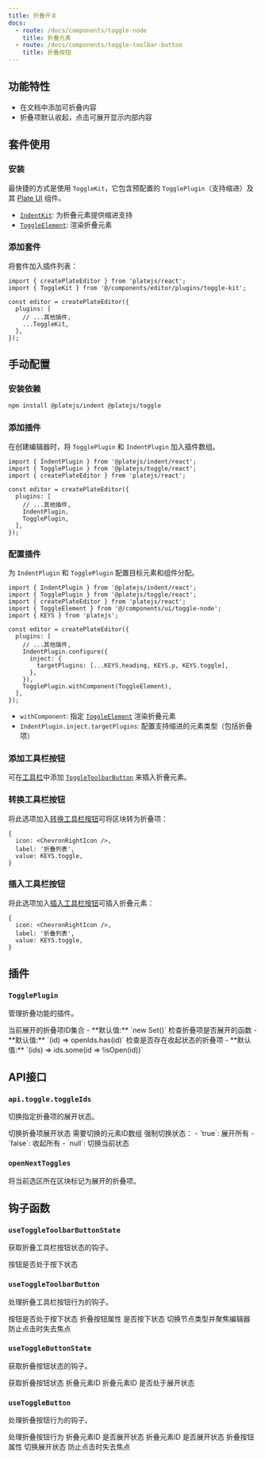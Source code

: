 ```yaml
---
title: 折叠开关
docs:
  - route: /docs/components/toggle-node
    title: 折叠元素
  - route: /docs/components/toggle-toolbar-button
    title: 折叠按钮
---
```


<ComponentPreview name="toggle-demo" />

<PackageInfo>

## 功能特性

- 在文档中添加可折叠内容
- 折叠项默认收起，点击可展开显示内部内容

</PackageInfo>

## 套件使用

<Steps>

### 安装

最快捷的方式是使用 `ToggleKit`，它包含预配置的 `TogglePlugin`（支持缩进）及其 [Plate UI](/docs/installation/plate-ui) 组件。

<ComponentSource name="toggle-kit" />

- [`IndentKit`](/docs/indent): 为折叠元素提供缩进支持
- [`ToggleElement`](/docs/components/toggle-node): 渲染折叠元素

### 添加套件

将套件加入插件列表：

```tsx
import { createPlateEditor } from 'platejs/react';
import { ToggleKit } from '@/components/editor/plugins/toggle-kit';

const editor = createPlateEditor({
  plugins: [
    // ...其他插件,
    ...ToggleKit,
  ],
});
```

</Steps>

## 手动配置

<Steps>

### 安装依赖

```bash
npm install @platejs/indent @platejs/toggle
```

### 添加插件

在创建编辑器时，将 `TogglePlugin` 和 `IndentPlugin` 加入插件数组。

```tsx
import { IndentPlugin } from '@platejs/indent/react';
import { TogglePlugin } from '@platejs/toggle/react';
import { createPlateEditor } from 'platejs/react';

const editor = createPlateEditor({
  plugins: [
    // ...其他插件,
    IndentPlugin,
    TogglePlugin,
  ],
});
```

### 配置插件

为 `IndentPlugin` 和 `TogglePlugin` 配置目标元素和组件分配。

```tsx
import { IndentPlugin } from '@platejs/indent/react';
import { TogglePlugin } from '@platejs/toggle/react';
import { createPlateEditor } from 'platejs/react';
import { ToggleElement } from '@/components/ui/toggle-node';
import { KEYS } from 'platejs';

const editor = createPlateEditor({
  plugins: [
    // ...其他插件,
    IndentPlugin.configure({
      inject: {
        targetPlugins: [...KEYS.heading, KEYS.p, KEYS.toggle],
      },
    }),
    TogglePlugin.withComponent(ToggleElement),
  ],
});
```

- `withComponent`: 指定 [`ToggleElement`](/docs/components/toggle-node) 渲染折叠元素
- `IndentPlugin.inject.targetPlugins`: 配置支持缩进的元素类型（包括折叠项）

### 添加工具栏按钮

可在[工具栏](/docs/toolbar)中添加 [`ToggleToolbarButton`](/docs/components/toggle-toolbar-button) 来插入折叠元素。

### 转换工具栏按钮

将此选项加入[转换工具栏按钮](/docs/toolbar#turn-into-toolbar-button)可将区块转为折叠项：

```tsx
{
  icon: <ChevronRightIcon />,
  label: '折叠列表',
  value: KEYS.toggle,
}
```

### 插入工具栏按钮

将此选项加入[插入工具栏按钮](/docs/toolbar#insert-toolbar-button)可插入折叠元素：

```tsx
{
  icon: <ChevronRightIcon />,
  label: '折叠列表',
  value: KEYS.toggle,
}
```

</Steps>

## 插件

### `TogglePlugin`

管理折叠功能的插件。

<API name="TogglePlugin">
<APIOptions type="object">
  <APIItem name="openIds" type="Set<string>" optional>
    当前展开的折叠项ID集合
    - **默认值:** `new Set()`
  </APIItem>
  <APIItem name="isOpen" type="(toggleId: string) => boolean" optional>
    检查折叠项是否展开的函数
    - **默认值:** `(id) => openIds.has(id)`
  </APIItem>
  <APIItem name="someClosed" type="(toggleIds: string[]) => boolean" optional>
    检查是否存在收起状态的折叠项
    - **默认值:** `(ids) => ids.some(id => !isOpen(id))`
  </APIItem>
</APIOptions>
</API>

## API接口

### `api.toggle.toggleIds`

切换指定折叠项的展开状态。

<API name="editor.api.toggle.toggleIds">
切换折叠项展开状态

<APIParameters>
  <APIItem name="ids" type="string[]">
    需要切换的元素ID数组
  </APIItem>
  <APIItem name="force" type="boolean | null" optional>
    强制切换状态：
    - `true`: 展开所有
    - `false`: 收起所有
    - `null`: 切换当前状态
  </APIItem>
</APIParameters>
</API>

### `openNextToggles`

将当前选区所在区块标记为展开的折叠项。

## 钩子函数

### `useToggleToolbarButtonState`

获取折叠工具栏按钮状态的钩子。

<API name="useToggleToolbarButtonState">
<APIReturns type="object">
  <APIItem name="pressed" type="boolean">
    按钮是否处于按下状态
  </APIItem>
</APIReturns>
</API>

### `useToggleToolbarButton`

处理折叠工具栏按钮行为的钩子。

<API name="useToggleToolbarButton">
<APIState>
  <APIItem name="pressed" type="boolean">
    按钮是否处于按下状态
  </APIItem>
</APIState>

<APIReturns type="object">
  <APIItem name="props" type="object">
    折叠按钮属性
    <APISubList>
      <APISubListItem parent="props" name="pressed" type="boolean">
        是否按下状态
      </APISubListItem>
      <APISubListItem parent="props" name="onClick" type="function">
        切换节点类型并聚焦编辑器
      </APISubListItem>
      <APISubListItem parent="props" name="onMouseDown" type="function">
        防止点击时失去焦点
      </APISubListItem>
    </APISubList>
  </APIItem>
</APIReturns>
</API>

### `useToggleButtonState`

获取折叠按钮状态的钩子。

<API name="useToggleButtonState">
获取折叠按钮状态

<APIParameters>
  <APIItem name="toggleId" type="string">
    折叠元素ID
  </APIItem>
</APIParameters>

<APIReturns type="object">
  <APIItem name="toggleId" type="string">
    折叠元素ID
  </APIItem>
  <APIItem name="open" type="boolean">
    是否处于展开状态
  </APIItem>
</APIReturns>
</API>

### `useToggleButton`

处理折叠按钮行为的钩子。

<API name="useToggleButton">
处理折叠按钮行为

<APIParameters>
  <APIItem name="toggleId" type="string">
    折叠元素ID
  </APIItem>
  <APIItem name="open" type="boolean">
    是否展开状态
  </APIItem>
</APIParameters>

<APIReturns type="object">
  <APIItem name="toggleId" type="string">
    折叠元素ID
  </APIItem>
  <APIItem name="open" type="boolean">
    是否展开状态
  </APIItem>
  <APIItem name="buttonProps" type="object">
    折叠按钮属性
    <APISubList>
      <APISubListItem parent="buttonProps" name="onClick" type="function">
        切换展开状态
      </APISubListItem>
      <APISubListItem parent="buttonProps" name="onMouseDown" type="function">
        防止点击时失去焦点
      </APISubListItem>
    </APISubList>
  </APIItem>
</APIReturns>
</API>